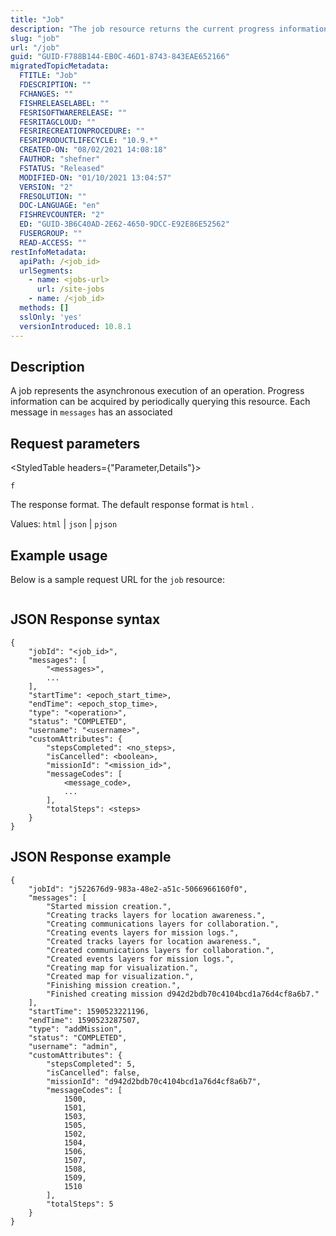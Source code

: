 ```yaml
---
title: "Job"
description: "The job resource returns the current progress information on an asynchronous job."
slug: "job"
url: "/job"
guid: "GUID-F788B144-EB0C-46D1-8743-843EAE652166"
migratedTopicMetadata:
  FTITLE: "Job"
  FDESCRIPTION: ""
  FCHANGES: ""
  FISHRELEASELABEL: ""
  FESRISOFTWARERELEASE: ""
  FESRITAGCLOUD: ""
  FESRIRECREATIONPROCEDURE: ""
  FESRIPRODUCTLIFECYCLE: "10.9.*"
  CREATED-ON: "08/02/2021 14:08:18"
  FAUTHOR: "shefner"
  FSTATUS: "Released"
  MODIFIED-ON: "01/10/2021 13:04:57"
  VERSION: "2"
  FRESOLUTION: ""
  DOC-LANGUAGE: "en"
  FISHREVCOUNTER: "2"
  ED: "GUID-3B6C40AD-2E62-4650-9DCC-E92E86E52562"
  FUSERGROUP: ""
  READ-ACCESS: ""
restInfoMetadata:
  apiPath: /<job_id>
  urlSegments:
    - name: <jobs-url>
      url: /site-jobs
    - name: /<job_id>
  methods: []
  sslOnly: 'yes'
  versionIntroduced: 10.8.1
---
```


## Description

A job represents the asynchronous execution of an operation. Progress information can be acquired by periodically querying this resource. Each message in `messages`  has an associated 

## Request parameters

<StyledTable headers={"Parameter,Details"}>

<StyledTableRow>

<StyledTableCell cellStyle="markdown">

`f` 

</StyledTableCell>

<StyledTableCell cellStyle="markdown">

The response format. The default response format is `html` .

Values: `html`  \| `json`  \| `pjson` 

</StyledTableCell>

</StyledTableRow>

</StyledTable>

## Example usage

Below is a sample request URL for the `job`  resource:

```javascript

```

 

## JSON Response syntax

```other
{
    "jobId": "<job_id>",
    "messages": [
        "<messages>",
        ...
    ],
    "startTime": <epoch_start_time>,
    "endTime": <epoch_stop_time>,
    "type": "<operation>",
    "status": "COMPLETED",
    "username": "<username>",
    "customAttributes": {
        "stepsCompleted": <no_steps>,
        "isCancelled": <boolean>,
        "missionId": "<mission_id>",
        "messageCodes": [
            <message_code>,
            ...
        ],
        "totalSteps": <steps>
    }
}

```

 

## JSON Response example

```other
{
    "jobId": "j522676d9-983a-48e2-a51c-5066966160f0",
    "messages": [
        "Started mission creation.",
        "Creating tracks layers for location awareness.",
        "Creating communications layers for collaboration.",
        "Creating events layers for mission logs.",
        "Created tracks layers for location awareness.",
        "Created communications layers for collaboration.",
        "Created events layers for mission logs.",
        "Creating map for visualization.",
        "Created map for visualization.",
        "Finishing mission creation.",
        "Finished creating mission d942d2bdb70c4104bcd1a76d4cf8a6b7."
    ],
    "startTime": 1590523221196,
    "endTime": 1590523287507,
    "type": "addMission",
    "status": "COMPLETED",
    "username": "admin",
    "customAttributes": {
        "stepsCompleted": 5,
        "isCancelled": false,
        "missionId": "d942d2bdb70c4104bcd1a76d4cf8a6b7",
        "messageCodes": [
            1500,
            1501,
            1503,
            1505,
            1502,
            1504,
            1506,
            1507,
            1508,
            1509,
            1510
        ],
        "totalSteps": 5
    }
}

```

 
